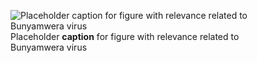 ![Placeholder __caption__ for figure with relevance related to Bunyamwera virus](/img/placeholder.jpg)